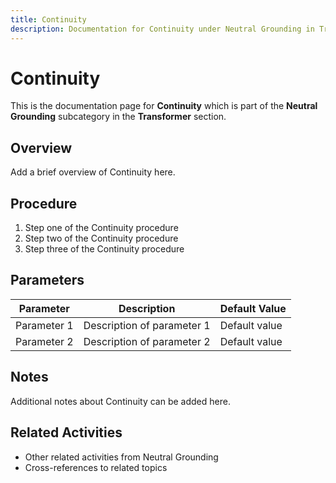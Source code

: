 ```yaml
---
title: Continuity
description: Documentation for Continuity under Neutral Grounding in Transformer category
---
```


# Continuity

This is the documentation page for **Continuity** which is part of the **Neutral Grounding** subcategory in the **Transformer** section.

## Overview

Add a brief overview of Continuity here.

## Procedure

1. Step one of the Continuity procedure
2. Step two of the Continuity procedure
3. Step three of the Continuity procedure

## Parameters

| Parameter | Description | Default Value |
|-----------|-------------|---------------|
| Parameter 1 | Description of parameter 1 | Default value |
| Parameter 2 | Description of parameter 2 | Default value |

## Notes

Additional notes about Continuity can be added here.

## Related Activities

- Other related activities from Neutral Grounding
- Cross-references to related topics
